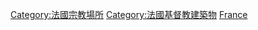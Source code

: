 [[Category:法國宗教場所|Category:法國宗教場所]]
[[Category:法國基督教建築物‎|Category:法國基督教建築物‎]]
[[Category:各國修道院|France]]
